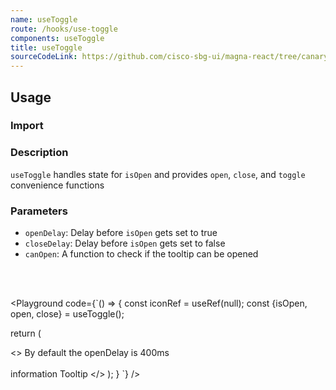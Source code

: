 ```yaml
---
name: useToggle
route: /hooks/use-toggle
components: useToggle
title: useToggle
sourceCodeLink: https://github.com/cisco-sbg-ui/magna-react/tree/canary/framework/hooks/useToggle
---
```


## Usage

### Import

<ComponentImport components="useToggle" />

### Description

`useToggle` handles state for `isOpen` and provides `open`, `close`, and `toggle` convenience functions

### Parameters

- `openDelay`: Delay before `isOpen` gets set to true
- `closeDelay`: Delay before `isOpen` gets set to false
- `canOpen`: A function to check if the tooltip can be opened

<br />
<br />

<Playground
  code={`() => {
  const iconRef = useRef(null);
  const {isOpen, open, close} = useToggle();

return (

<>
  By default the openDelay is 400ms
  <br />
  <br />
  <AIcon ref={iconRef} onMouseEnter={open} onMouseLeave={close}>
    information
  </AIcon>
  <ATooltip anchorRef={iconRef} open={isOpen} pointer>
    Tooltip
  </ATooltip>
</>
); } `} />
